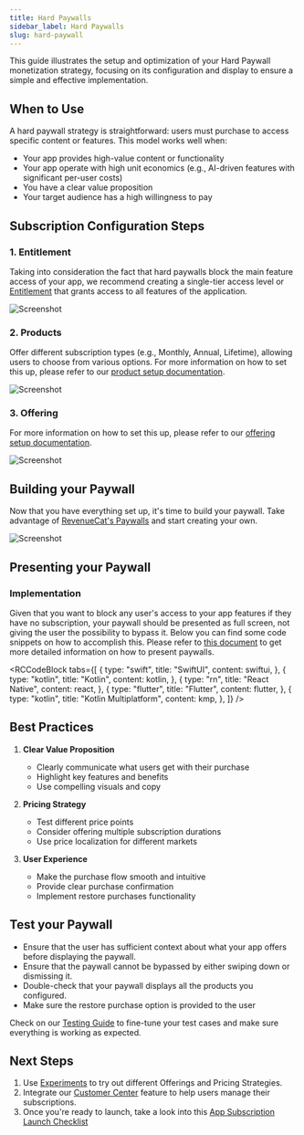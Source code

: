 ```yaml
---
title: Hard Paywalls
sidebar_label: Hard Paywalls
slug: hard-paywall
---
```


This guide illustrates the setup and optimization of your Hard Paywall monetization strategy, focusing on its configuration and display to ensure a simple and effective implementation.

## When to Use

A hard paywall strategy is straightforward: users must purchase to access specific content or features. This model works well when:

- Your app provides high-value content or functionality
- Your app operate with high unit economics (e.g., AI-driven features with significant per-user costs)
- You have a clear value proposition
- Your target audience has a high willingness to pay

## Subscription Configuration Steps

### 1. Entitlement

Taking into consideration the fact that hard paywalls block the main feature access of your app, we recommend creating a single-tier access level or [Entitlement](https://www.revenuecat.com/docs/getting-started/entitlements) that grants access to all features of the application.

![Screenshot](/images/playbooks/hard-paywalls/hard-paywall-entitlements-detail.png)

### 2. Products

Offer different subscription types (e.g., Monthly, Annual, Lifetime), allowing users to choose from various options. For more information on how to set this up, please refer to our [product setup documentation](https://www.revenuecat.com/docs/offerings/products-overview).

![Screenshot](/images/playbooks/hard-paywalls/hard-paywall-products.png)

### 3. Offering

For more information on how to set this up, please refer to our [offering setup documentation](https://www.revenuecat.com/docs/offerings/overview).

![Screenshot](/images/playbooks/hard-paywalls/hard-paywall-offering.png)

## Building your Paywall

Now that you have everything set up, it's time to build your paywall. Take advantage of [RevenueCat's Paywalls](https://www.revenuecat.com/docs/tools/paywalls-v2) and start creating your own.

![Screenshot](/images/playbooks/hard-paywalls/hard-paywall-paywall-editor.png)

## Presenting your Paywall

### Implementation

Given that you want to block any user's access to your app features if they have no subscription, your paywall should be presented as full screen, not giving the user the possibility to bypass it. Below you can find some code snippets on how to accomplish this. Please refer to [this document](https://www.revenuecat.com/docs/tools/paywalls/displaying-paywalls) to get more detailed information on how to present paywalls.


<RCCodeBlock
  tabs={[
    {
      type: "swift",
      title: "SwiftUI",
      content: swiftui,
    },
    {
      type: "kotlin",
      title: "Kotlin",
      content: kotlin,
    },
    {
      type: "rn",
      title: "React Native",
      content: react,
    },
    {
      type: "flutter",
      title: "Flutter",
      content: flutter,
    },
    {
      type: "kotlin",
      title: "Kotlin Multiplatform",
      content: kmp,
    },
  ]}
/>

## Best Practices

1. **Clear Value Proposition**

   - Clearly communicate what users get with their purchase
   - Highlight key features and benefits
   - Use compelling visuals and copy

2. **Pricing Strategy**

   - Test different price points
   - Consider offering multiple subscription durations
   - Use price localization for different markets

3. **User Experience**
   - Make the purchase flow smooth and intuitive
   - Provide clear purchase confirmation
   - Implement restore purchases functionality

## Test your Paywall

- Ensure that the user has sufficient context about what your app offers before displaying the paywall.
- Ensure that the paywall cannot be bypassed by either swiping down or dismissing it.
- Double-check that your paywall displays all the products you configured.
- Make sure the restore purchase option is provided to the user

Check on our [Testing Guide](https://www.revenuecat.com/docs/guides/testing-guide/use-cases) to fine-tune your test cases and make sure everything is working as expected.

## Next Steps

1. Use [Experiments](https://www.revenuecat.com/docs/tools/experiments-v1) to try out different Offerings and Pricing Strategies.
2. Integrate our [Customer Center](https://www.revenuecat.com/docs/tools/customer-center) feature to help users manage their subscriptions.
3. Once you're ready to launch, take a look into this [App Subscription Launch Checklist](https://www.revenuecat.com/docs/test-and-launch/launch-checklist)
